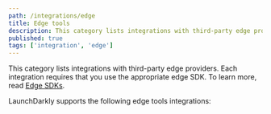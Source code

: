 ```yaml
---
path: /integrations/edge
title: Edge tools
description: This category lists integrations with third-party edge providers. Each integration requires that you use the appropriate edge SDK.
published: true
tags: ['integration', 'edge']
---
```


This category lists integrations with third-party edge providers. Each integration requires that you use the appropriate edge SDK. To learn more, read [Edge SDKs](/sdk/edge).

LaunchDarkly supports the following edge tools integrations:

<ChildPageList path="/integrations/edge" />
